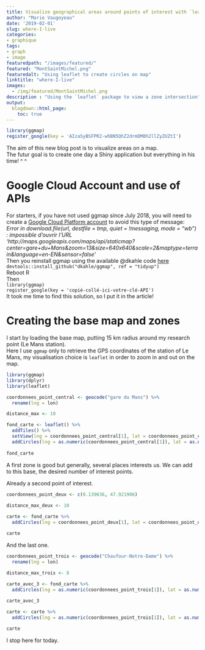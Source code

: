 ```yaml
---
title: Visualize geographical areas around points of interest with `leaflet`
author: "Marie Vaugoyeau"
date: '2019-02-01'
slug: where-I-live
categories:
- graphique
tags:
- graph
- image
featuredpath: "/images/featured/"
featured: "MontSaintMichel.png"
featuredalt: "Using leaflet to create circles on map"
linktitle: "where-I-live"
images: 
  - /img/featured/MontSaintMichel.png  
description : "Using the `leaflet` package to view a zone intersection" 
output:
  blogdown::html_page:
    toc: true
---
```

```r

library(ggmap)
register_google(key = 'AIzaSyBSFPR2-whBN5QhZ2drmDM0h2llZyZUZtI')

```
  
The aim of this new blog post is to visualize areas on a map.  
The futur goal is to create one day a Shiny application but everything in his time! ^ ^  
  
# Google Cloud Account and use of APIs  
For starters, if you have not used ggmap since July 2018, you will need to create a [Google Cloud Platform account](https://console.developers.google.com/projectselector/apis/api/static_maps_backend? supportedpurview = project) to avoid this type of message:  
*Error in download.file(url, destfile = tmp, quiet = !messaging, mode = "wb") : impossible d'ouvrir l'URL 'http://maps.googleapis.com/maps/api/staticmap?center=gare+du+Mans&zoom=13&size=640x640&scale=2&maptype=terrain&language=en-EN&sensor=false'*  
Then you reinstall ggmap using the available @dkahle code [here](https://github.com/dkahle/ggmap)  
`devtools::install_github("dkahle/ggmap", ref = "tidyup")`  
Reboot R  
Then  
`library(ggmap)`  
`register_google(key = 'copié-collé-ici-votre-clé-API')`  
It took me time to find this solution, so I put it in the article!  
  
# Creating the base map and zones  
I start by loading the base map, putting 15 km radius around my research point (Le Mans station).  
Here I use `ggmap` only to retrieve the GPS coordinates of the station of Le Mans, my visualisation choice is ` leaflet` in order to zoom in and out on the map.  
  
```r

library(ggmap)
library(dplyr)
library(leaflet)

coordonnees_point_central <- geocode("gare du Mans") %>% 
  rename(lng = lon)

distance_max <- 10

fond_carte <- leaflet() %>% 
  addTiles() %>% 
  setView(lng = coordonnees_point_central[1], lat = coordonnees_point_central[2], zoom = 10) %>%
  addCircles(lng = as.numeric(coordonnees_point_central[1]), lat = as.numeric(coordonnees_point_central[2]), radius = distance_max * 1000, color = "yellow") 
  
fond_carte
```
  
A first zone is good but generally, several places interests us. We can add to this base, the desired number of interest points.  
  
Already a second point of interest.  
  
```r

coordonnees_point_deux <- c(0.139636, 47.921906)
 
distance_max_deux <- 10

carte <- fond_carte %>% 
  addCircles(lng = coordonnees_point_deux[1], lat = coordonnees_point_deux[2], radius = distance_max_deux * 1000, color = "red")

carte

```
  
And the last one.  
  
```r

coordonnees_point_trois <- geocode("Chaufour-Notre-Dame") %>% 
  rename(lng = lon)
 
distance_max_trois <- 8

carte_avec_3 <- fond_carte %>% 
  addCircles(lng = as.numeric(coordonnees_point_trois[1]), lat = as.numeric(coordonnees_point_trois[2]), radius = distance_max_trois * 1000, color = "blue")

carte_avec_3

carte <- carte %>%
  addCircles(lng = as.numeric(coordonnees_point_trois[1]), lat = as.numeric(coordonnees_point_trois[2]), radius = distance_max_trois * 1000, color = "blue")

carte

```
  
I stop here for today.  
  
  
